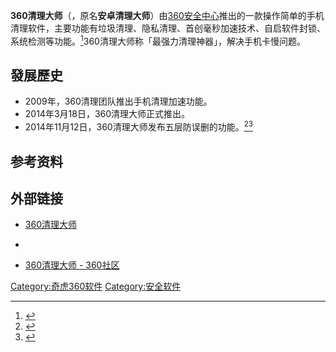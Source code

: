 {{Infobox software
| name    = 360清理大师
| title   = 360清理大师
| logo        = 
| caption          = 
| author   = 
| developer    = [[奇虎360|奇虎360]]
| released  = {{Start date and age|2014|03|18}}/v2.0.0  <ref>[http://qingli.360.cn/update.html 360清理大师-更新日志] {{Wayback|url=http://qingli.360.cn/update.html |date=20150909113000 }}[2014-12-15]{{zh-cn}}</ref>
| latest_release_version = V6.2.5
| latest_release_date    = {{release date and age|2018|02|08}}
| latest preview version = V6.2.5
| latest preview date    = {{release date and age|2018|02|08}} <ref>[http://soft.leidian.com/detail/index/soft_id/1781604 360清理大师 - 雷电手机搜索] {{Wayback|url=http://soft.leidian.com/detail/index/soft_id/1781604 |date=20150406235014 }}[2014-12-16]{{zh-cn}}</ref>
| operating system  = [[Android|Android]] 2.2 及以上
| platform  = 
| size    = 4MB
| language    = 简体中文、英文
| status = 运行中
| genre   = 
| license  = [[免费软件|免费软件]]、[[专有软件|专有软件]]
| website  = {{URL|http://qingli.360.cn/}}
}}
'''360清理大师'''（{{lang-en|'''360 Clean Droid'''}}，原名'''安卓清理大师'''）由[[奇虎|360安全中心]]推出的一款操作简单的手机清理软件，主要功能有垃圾清理、隐私清理、首创毫秒加速技术、自启软件封锁、系统检测等功能。<ref>{{cite news | publisher= 网易数码 | title= 不怕你不信 360清理大师让手机老当益壮 | url= http://digi.163.com/14/1023/17/A98OJ516001664LU.html | author=  | date= 2014-10-23 | accessdate= 2014-11-21 | language= zh-hans | archive-url= https://web.archive.org/web/20160305050052/http://digi.163.com/14/1023/17/A98OJ516001664LU.html | archive-date= 2016-03-05 | dead-url= yes }}</ref>360清理大师称「最强力清理神器」，解决手机卡慢问题。

== 發展歷史 ==
*2009年，360清理团队推出手机清理加速功能。
*2014年3月18日，360清理大师正式推出。
*2014年11月12日，360清理大师发布五层防误删的功能。<ref>{{cite news | publisher= 中国网 | title= 安全360清理大师独家发布五层防误删的功能 | url= http://www.china.com.cn/news/tech/2014-11/14/content_34048225.htm | author=  | date= 2014-11-14 | accessdate= 2014-11-20 | language= zh-hans | archive-date= 2016-03-05 | archive-url= https://web.archive.org/web/20160305082943/http://www.china.com.cn/news/tech/2014-11/14/content_34048225.htm | dead-url= no }}</ref><ref>{{cite news | publisher= 环球网 | title= 这世上真有后悔药 360清理大师可恢复误删照片 | url= http://tech.huanqiu.com/news/2014-11/5207056.html | author=  | date= 2014-11-18 | accessdate= 2014-11-20 | language= zh-hans | archive-date= 2016-09-22 | archive-url= https://web.archive.org/web/20160922195517/http://tech.huanqiu.com/news/2014-11/5207056.html | dead-url= no }}</ref>

== 参考资料==
<div class='references-small'>
{{reflist}}

== 外部链接 ==
*{{zh-cn}}[http://qingli.360.cn/ 360清理大师]{{Wayback|url=http://qingli.360.cn/ |date=20201031012949 }}
*{{zh-cn}}{{sinaweibo|360yhds}}
*{{zh-cn}}[http://bbs.360safe.com/forum-2463-1.html 360清理大师 - 360社区]{{Wayback|url=http://bbs.360safe.com/forum-2463-1.html |date=20160420064250 }}

{{奇虎}}
[[Category:奇虎360软件|Category:奇虎360软件]]
[[Category:安全软件|Category:安全软件]]